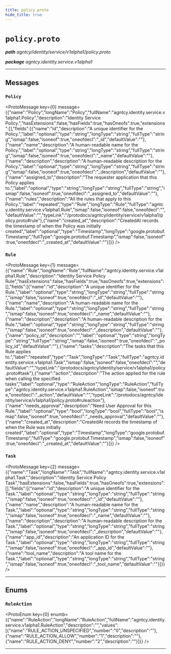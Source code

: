 ```yaml
---
title: policy.proto
hide_title: true
---
```



# `policy.proto`
_**path** agntcy/identity/service/v1alpha1/policy.proto_

_**package** agntcy.identity.service.v1alpha1_



---

## Messages


### `Policy`
<ProtoMessage key={0} message={{"name":"Policy","longName":"Policy","fullName":"agntcy.identity.service.v1alpha1.Policy","description":"Identity Service Policy.","hasExtensions":false,"hasFields":true,"hasOneofs":true,"extensions":[],"fields":[{"name":"id","description":"A unique identifier for the Policy.","label":"optional","type":"string","longType":"string","fullType":"string","ismap":false,"isoneof":true,"oneofdecl":"_id","defaultValue":""},{"name":"name","description":"A human-readable name for the Policy.","label":"optional","type":"string","longType":"string","fullType":"string","ismap":false,"isoneof":true,"oneofdecl":"_name","defaultValue":""},{"name":"description","description":"A human-readable description for the Policy.","label":"optional","type":"string","longType":"string","fullType":"string","ismap":false,"isoneof":true,"oneofdecl":"_description","defaultValue":""},{"name":"assigned_to","description":"The requester application that this Policy applies to.","label":"optional","type":"string","longType":"string","fullType":"string","ismap":false,"isoneof":true,"oneofdecl":"_assigned_to","defaultValue":""},{"name":"rules","description":"All the rules that apply to this Policy.","label":"repeated","type":"Rule","longType":"Rule","fullType":"agntcy.identity.service.v1alpha1.Rule","ismap":false,"isoneof":false,"oneofdecl":"","defaultValue":"","typeLink":"/protodocs/agntcy/identity/service/v1alpha1/policy.proto#rule"},{"name":"created_at","description":"CreatedAt records the timestamp of when the Policy was initially created","label":"optional","type":"Timestamp","longType":"google.protobuf.Timestamp","fullType":"google.protobuf.Timestamp","ismap":false,"isoneof":true,"oneofdecl":"_created_at","defaultValue":""}]}} />


### `Rule`
<ProtoMessage key={1} message={{"name":"Rule","longName":"Rule","fullName":"agntcy.identity.service.v1alpha1.Rule","description":"Identity Service Policy Rule","hasExtensions":false,"hasFields":true,"hasOneofs":true,"extensions":[],"fields":[{"name":"id","description":"A unique identifier for the Rule.","label":"optional","type":"string","longType":"string","fullType":"string","ismap":false,"isoneof":true,"oneofdecl":"_id","defaultValue":""},{"name":"name","description":"A human-readable name for the Rule.","label":"optional","type":"string","longType":"string","fullType":"string","ismap":false,"isoneof":true,"oneofdecl":"_name","defaultValue":""},{"name":"description","description":"A human-readable description for the Rule.","label":"optional","type":"string","longType":"string","fullType":"string","ismap":false,"isoneof":true,"oneofdecl":"_description","defaultValue":""},{"name":"policy_id","description":"","label":"optional","type":"string","longType":"string","fullType":"string","ismap":false,"isoneof":true,"oneofdecl":"_policy_id","defaultValue":""},{"name":"tasks","description":"The tasks that this Rule applies to.","label":"repeated","type":"Task","longType":"Task","fullType":"agntcy.identity.service.v1alpha1.Task","ismap":false,"isoneof":false,"oneofdecl":"","defaultValue":"","typeLink":"/protodocs/agntcy/identity/service/v1alpha1/policy.proto#task"},{"name":"action","description":"The action applied for the rule when calling the specified tasks","label":"optional","type":"RuleAction","longType":"RuleAction","fullType":"agntcy.identity.service.v1alpha1.RuleAction","ismap":false,"isoneof":true,"oneofdecl":"_action","defaultValue":"","typeLink":"/protodocs/agntcy/identity/service/v1alpha1/policy.proto#ruleaction"},{"name":"needs_approval","description":"Need User Approval for this Rule.","label":"optional","type":"bool","longType":"bool","fullType":"bool","ismap":false,"isoneof":true,"oneofdecl":"_needs_approval","defaultValue":""},{"name":"created_at","description":"CreatedAt records the timestamp of when the Rule was initially created","label":"optional","type":"Timestamp","longType":"google.protobuf.Timestamp","fullType":"google.protobuf.Timestamp","ismap":false,"isoneof":true,"oneofdecl":"_created_at","defaultValue":""}]}} />


### `Task`
<ProtoMessage key={2} message={{"name":"Task","longName":"Task","fullName":"agntcy.identity.service.v1alpha1.Task","description":"Identity Service Policy Task","hasExtensions":false,"hasFields":true,"hasOneofs":true,"extensions":[],"fields":[{"name":"id","description":"A unique identifier for the Task.","label":"optional","type":"string","longType":"string","fullType":"string","ismap":false,"isoneof":true,"oneofdecl":"_id","defaultValue":""},{"name":"name","description":"A human-readable name for the Task.","label":"optional","type":"string","longType":"string","fullType":"string","ismap":false,"isoneof":true,"oneofdecl":"_name","defaultValue":""},{"name":"description","description":"A human-readable description for the Task.","label":"optional","type":"string","longType":"string","fullType":"string","ismap":false,"isoneof":true,"oneofdecl":"_description","defaultValue":""},{"name":"app_id","description":"An application ID for the Task.","label":"optional","type":"string","longType":"string","fullType":"string","ismap":false,"isoneof":true,"oneofdecl":"_app_id","defaultValue":""},{"name":"tool_name","description":"A tool name for the Task.","label":"optional","type":"string","longType":"string","fullType":"string","ismap":false,"isoneof":true,"oneofdecl":"_tool_name","defaultValue":""}]}} />

---
## Enums


### `RuleAction`
<ProtoEnum key={0} enumb={{"name":"RuleAction","longName":"RuleAction","fullName":"agntcy.identity.service.v1alpha1.RuleAction","description":"","values":[{"name":"RULE_ACTION_UNSPECIFIED","number":"0","description":""},{"name":"RULE_ACTION_ALLOW","number":"1","description":""},{"name":"RULE_ACTION_DENY","number":"2","description":""}]}} />

---


  